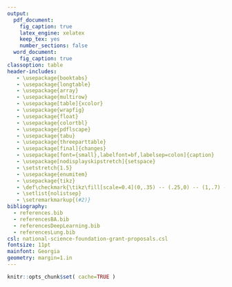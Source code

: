 ```yaml
---
output:
  pdf_document:
    fig_caption: true
    latex_engine: xelatex
    keep_tex: yes
    number_sections: false
  word_document:
    fig_caption: true
classoption: table
header-includes:
   - \usepackage{booktabs}
   - \usepackage{longtable}
   - \usepackage{array}
   - \usepackage{multirow}
   - \usepackage[table]{xcolor}
   - \usepackage{wrapfig}
   - \usepackage{float}
   - \usepackage{colortbl}
   - \usepackage{pdflscape}
   - \usepackage{tabu}
   - \usepackage{threeparttable}
   - \usepackage[final]{changes}
   - \usepackage[font={small},labelfont=bf,labelsep=colon]{caption}
   - \usepackage[nodisplayskipstretch]{setspace}
   - \setstretch{1.5}
   - \usepackage{enumitem}
   - \usepackage{tikz}
   - \def\checkmark{\tikz\fill[scale=0.4](0,.35) -- (.25,0) -- (1,.7) -- (.25,.15) -- cycle;}
   - \setlist{nolistsep}
   - \setremarkmarkup{(#2)}
bibliography:
  - references.bib
  - referencesBA.bib
  - referencesDeepLearning.bib
  - referencesLung.bib
csl: national-science-foundation-grant-proposals.csl
fontsize: 11pt
mainfont: Georgia
geometry: margin=1.in 
---
```


```r
knitr::opts_chunk$set( cache=TRUE )
```

